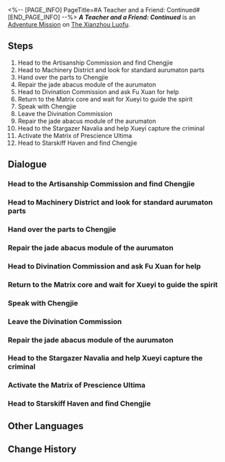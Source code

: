 <%-- [PAGE_INFO]
PageTitle=#A Teacher and a Friend: Continued#
[END_PAGE_INFO] --%>
{{Stub|Dialogue.}}
{{Mission Infobox
|id            = 2020403
|title         = 
|image         = <!--Mission A Teacher and a Friend Continued.png-->
|type          = Adventure
|event_name    = 
|chapter       = 
|requirements  = Complete [[Adventure Mission]] ''[[A Teacher and a Friend]]'' and wait for the next Daily [[Reset]]
|summary       = Chengjie chose to shed the burden of his master's dream and started contemplating what he truly desires for the first time.<br />Unlike the plot of traditional inspirational stories, Chengjie embarks on a new journey.
|characters    = Trailblazer
|startLocation = [[The Xianzhou Luofu]] - [[Artisanship Commission]]
|world         = The Xianzhou Luofu
|area          = Artisanship Commission
|prev          = A Teacher and a Friend
|next          = 
|rewards       = Trailblaze EXP*250; Stellar Jade*40; Refined Aether*1; Strale*25; Credit*15,000
}}
'''''A Teacher and a Friend: Continued''''' is an [[Adventure Mission]] on [[The Xianzhou Luofu]].

==Steps==
# Head to the Artisanship Commission and find Chengjie
# Head to Machinery District and look for standard aurumaton parts
# Hand over the parts to Chengjie
# Repair the jade abacus module of the aurumaton
# Head to Divination Commission and ask Fu Xuan for help
# Return to the Matrix core and wait for Xueyi to guide the spirit
# Speak with Chengjie
# Leave the Divination Commission
# Repair the jade abacus module of the aurumaton
# Head to the Stargazer Navalia and help Xueyi capture the criminal
# Activate the Matrix of Prescience Ultima
# Head to Starskiff Haven and find Chengjie

<!--
==Gameplay Notes==

--><!--
==Trial Character==

-->
==Dialogue==
{{Stub Dialogue}}
{{Dialogue End}}

===Head to the Artisanship Commission and find Chengjie===
{{Mission Description|type=adventure|location=Artisanship Commission|update|Chengjie's enthusiasm has visibly faded, to the point that he even asks Qingque for tips to slack off... What happened to the Chengjie who was shooting for the stars? Let's pay him a visit.<br />You know it is nearly impossible to sustain a career with passion and dreams alone, but Chengjie's excitement seems to have died down a little too quickly.}}
{{Dialogue Start}}
:{{tx}}
{{Dialogue End}}

===Head to Machinery District and look for standard aurumaton parts===
{{Mission Description|type=adventure|location=Artisanship Commission|update|You only need to change a few parts to install a starskiff's system on an aurumaton? Well, the artisan said so, so you just have to look for the parts.<br />No matter what build an aurumaton is on the Xianzhou, they use standardized parts, what an efficient design.}}
{{Dialogue Start}}
:{{tx}}
{{Dialogue End}}

===Hand over the parts to Chengjie===
{{Mission Description|type=adventure|location=Artisanship Commission|update|It is as if you picked up trash by the side of the road. You pick up some standard aurumaton parts, so go ahead and hand it over to Chengjie.<br />It was supposed to be a production material requested from the Artisanship Commission... but let's not worry about that now.}}
{{Dialogue Start}}
:{{tx}}
{{Dialogue End}}

===Repair the jade abacus module of the aurumaton===
{{Mission Description|type=adventure|location=Artisanship Commission|update|As expected, whenever there is an opportunity to make you fix jade abaci, Luofu residents will take it. Go and give them a hand.<br />You've done it a few times by now. Honestly, it's not difficult to fix, but why does nobody want to do it themselves?}}
{{Dialogue Start}}
:{{tx}}
{{Dialogue End}}

===Head to Divination Commission and ask Fu Xuan for help===
{{Mission Description|type=adventure|location=Divination Commission|update|Qingque mentioned that the Ten-Lords Commission might be able to reunite Masters Chengjie and Ryan for a final time. No matter what the price is, you have to try your luck at the Divination Commission.<br />Luck smiles upon you! Just when you need a helping hand, a judge from the Ten-Lords Commission is present at the Divination Commission!}}
{{Dialogue Start}}
:{{tx}}
{{Mission Description|type=adventure|location=Divination Commission|update|Activate the Matrix of Prescience Ultima base terminal}}
{{Dialogue End}}

===Return to the Matrix core and wait for Xueyi to guide the spirit===
{{Mission Description|type=adventure|location=Divination Commission|update|The three base terminals have been activated, what was left to do is for Madam Xueyi to guide Master Ryan back to the living world. Let's go, to the Matrix core.<br />Chengjie is prepared for the aurumaton to be inhabited. It can't be the one that attacks people, can it?}}
{{Dialogue Start}}
:{{tx}}
{{Dialogue End}}

===Speak with Chengjie===
{{Mission Description|type=adventure|location=Divination Commission|update|Master Ryan tears apart the last of his manuscripts and wants Chengjie to pursue his own dream. What does Chengjie think about that?<br />You understand that having a pursuit is something to be encouraged, and giving up a pursuit is the same... Which decision is the right choice, that depends on you.}}
{{Dialogue Start}}
:{{tx}}
{{Dialogue End}}

===Leave the Divination Commission===
{{Mission Description|type=adventure|location=Divination Commission|update|Only an awkward silence hangs in the air now. Go, leave the Divination Commission and let the Master Diviner and the judge busy themselves with their own business.<br />You understand, you should allow Chengjie some time to digest what has transpired. He'll look for you in a few days anyway.}}
{{Dialogue Start}}
:{{tx}}
{{Dialogue End}}

===Repair the jade abacus module of the aurumaton===
{{Mission Description|type=adventure|location=Artisanship Commission|update|As expected, whenever there is an opportunity to make you fix jade abaci, Luofu residents will take it. Go and give them a hand.<br />You've done it a few times by now. Honestly, it's not difficult to fix, but why does nobody want to do it themselves?}}
{{Dialogue Start}}
:{{tx}}
{{Dialogue End}}

===Head to the Stargazer Navalia and help Xueyi capture the criminal===
{{Mission Description|type=adventure|location=Stargazer Navalia|update|Both the Ten-Lords Commission and the Divination Commission need something of you, and you only need to apprehend the criminal for Madam Xueyi to ask for a favor from her. This is a great deal!<br />Which poor sod needs capturing and questioning?}}
{{Dialogue Start}}
:{{tx}}
{{Dialogue End}}

===Activate the Matrix of Prescience Ultima===
{{Mission Description|type=adventure|location=Divination Commission|update|To accurately locate Master Ryan in the Hall of Karma, you need to activate the Matrix of Prescience Ultima and search for information about the deceased.<br />It sounds like the Matrix of Prescience Ultima can be used to do anything.}}
{{Dialogue Start}}
:{{tx}}
{{Dialogue End}}

===Head to Starskiff Haven and find Chengjie===
{{Mission Description|type=adventure|location=Central Starskiff Haven|update|Chengjie seems to have recovered from his depressed episode. As he said, completing his master's final work could be a good closure, but this did not happen... Go to Starskiff Haven and talk to Chengjie again.<br />His master helped him unload the pressure he placed on himself, but it is still up to him to decide where to go next.}}
{{Dialogue Start}}
:{{tx}}
{{Dialogue End}}

==Other Languages==
{{Other Languages
|en   = A Teacher and a Friend: Continued
|zhs  = 亦师亦友•续
|zht  = 亦師亦友•續
|ja   = 師であり、友であり・続
|ko   = 스승이자 벗•계속
|es   = Un maestro y un amigo (continuación&nbsp;II)
|fr   = Professeur et ami : Suite
|ru   = Учитель и друг: продолжение II
|th   = เป็นทั้งครูและเพื่อน: ภาคต่อ
|vi   = Vừa Thầy Vừa Bạn-Tiếp Theo
|de   = Ein Lehrer und ein Freund: Fortsetzung II
|id   = Guru dan Teman: Lanjutan
|pt   = Um Professor e um Amigo: Continuação
}}

==Change History==
{{Change History|1.0}}
